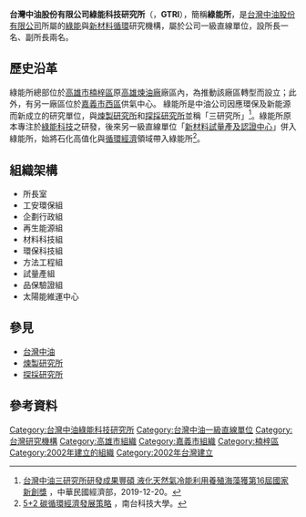 {{Notability Unreferenced|time=2020-07-15T04:57:16+00:00}}
{{Infobox institute
| name              = 綠能科技研究所
| image             = 
| image_size        = 
| image_upright     = 
| caption           = 
| foreign_name      = Green Technology Research Institute
| established       = 2002年
| head_label        = 所長
| head              = 呂國旭
| owner             = [[台灣中油股份有限公司|台灣中油股份有限公司]]
| former_name       = 
| location          = {{TW}}[[高雄市|高雄市]]
| address           = 高雄市楠梓區左楠路2號
| website           = 
| footnotes         = 
}}
'''台灣中油股份有限公司綠能科技研究所'''（{{lang-en|Green Technology Research Institute}}，'''GTRI'''），簡稱'''綠能所'''，是[[台灣中油股份有限公司|台灣中油股份有限公司]]所屬的[[綠能|綠能]]與[[材料|新材料]][[循環經濟|循環]]研究機構，屬於公司一級直線單位，設所長一名、副所長兩名。

== 歷史沿革 ==
綠能所總部位於[[高雄市|高雄市]][[楠梓區|楠梓區]]原[[高雄煉油廠|高雄煉油廠]]廠區內，為推動該廠區轉型而設立；此外，有另一廠區位於[[嘉義市|嘉義市]][[西區_(嘉義市)|西區]]供氣中心。
綠能所是中油公司因應環保及新能源而新成立的研究單位，與[[台灣中油煉製研究所|煉製研究所]]和[[台灣中油探採研究所|探採研究所]]並稱「三研究所」<ref>[http://www.moea.gov.tw/MNS/populace/news/News.aspx?kind=1&menu_id=40&news_id=88201 台灣中油三研究所研發成果豐碩 液化天然氣冷能利用養殖海藻獲第16屆國家新創獎] {{Wayback|url=http://www.moea.gov.tw/MNS/populace/news/News.aspx?kind=1&menu_id=40&news_id=88201 |date=20200715145652 }}，中華民國經濟部，2019-12-20。</ref>。綠能所原本專注於[[綠能科技|綠能科技]]之研發，後來另一級直線單位「[[台灣中油新材料試量產及認證中心|新材料試量產及認證中心]]」併入綠能所，始將石化高值化與[[循環經濟|循環經濟]]領域帶入綠能所<ref>[http://news.stust.edu.tw/User/news_file/1600/20170501092758_1.pdf 5+2 碳循環經濟發展策略] {{Wayback|url=http://news.stust.edu.tw/User/news_file/1600/20170501092758_1.pdf |date=20200717094821 }}，南台科技大學。</ref>。

==組織架構==
*所長室
*工安環保組
*企劃行政組
*再生能源組
*材料科技組
*環保科技組
*方法工程組
*試量產組
*品保驗證組
*太陽能維運中心

==參見==
*[[台灣中油|台灣中油]]
*[[台灣中油煉製研究所|煉製研究所]]
*[[台灣中油探採研究所|探採研究所]]

== 參考資料 ==
{{reflist}}

[[Category:台灣中油綠能科技研究所|Category:台灣中油綠能科技研究所]]
[[Category:台灣中油一級直線單位|Category:台灣中油一級直線單位]]
[[Category:台灣研究機構|Category:台灣研究機構]]
[[Category:高雄市組織|Category:高雄市組織]]
[[Category:嘉義市組織|Category:嘉義市組織]]
[[Category:楠梓區|Category:楠梓區]]
[[Category:2002年建立的組織|Category:2002年建立的組織]]
[[Category:2002年台灣建立|Category:2002年台灣建立]]